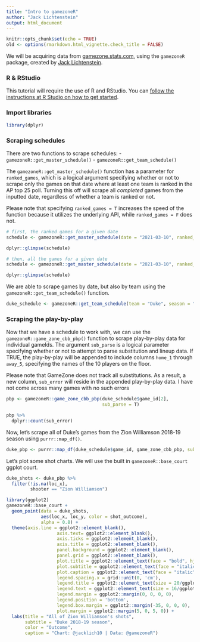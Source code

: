 ```yaml
---
title: "Intro to gamezoneR"
author: "Jack Lichtenstein"
output: html_document
---
```


```r
knitr::opts_chunk$set(echo = TRUE)
old <- options(rmarkdown.html_vignette.check_title = FALSE)
```

We will be acquiring data from [gamezone.stats.com](http://gamezone.stats.com/), using the `gamezoneR` package, created by [Jack Lichtenstein](https://twitter.com/jacklich10).

### R & RStudio

This tutorial will require the use of R and RStudio. You can [follow the instructions at R Studio on how to get started](https://rstudio.com/products/rstudio/download/).

### Import libraries

```r
library(dplyr)
```

### Scraping schedules

There are two functions to scrape schedules:
- `gamezoneR::get_master_schedule()` 
- `gamezoneR::get_team_schedule()`

The `gamezoneR::get_master_schedule()` function has a parameter for `ranked_games`, which is a logical argument specifying whether or not to scrape only the games on that date where at least one team is ranked in the AP top 25 poll. Turning this off will scrape all *completed* games from the inputted date, regardless of whether a team is ranked or not. 

Please note that specifying `ranked_games = T` increases the speed of the function because it utilizes the underlying API, while `ranked_games = F` does not.

```r
# first, the ranked games for a given date
schedule <- gamezoneR::get_master_schedule(date = "2021-03-10", ranked_games = T)

dplyr::glimpse(schedule)

# then, all the games for a given date
schedule <- gamezoneR::get_master_schedule(date = "2021-03-10", ranked_games = F)

dplyr::glimpse(schedule)
```

We are able to scrape games by date, but also by team using the `gamezoneR::get_team_schedule()` function.

```r
duke_schedule <- gamezoneR::get_team_schedule(team = "Duke", season = "2018-19")
```

### Scraping the play-by-play

Now that we have a schedule to work with, we can use the `gamezoneR::game_zone_cbb_pbp()` function to scrape play-by-play data for individual gameIds. The argument `sub_parse` is a logical parameter specifying whether or not to attempt to parse substitution and lineup data. If TRUE, the play-by-play will be appended to include columns `home_1` through `away_5`, specifying the names of the 10 players on the floor. 

Please note that GameZone does not track all substitutions. As a result, a new column, `sub_error` will reside in the appended play-by-play data. I have not come across many games with no such errors

```r
pbp <- gamezoneR::game_zone_cbb_pbp(duke_schedule$game_id[2],
                                    sub_parse = T)

pbp %>% 
  dplyr::count(sub_error)
```

Now, let's scrape all of Duke's games from the Zion Williamson 2018-19 season using `purrr::map_df()`.

```r
duke_pbp <- purrr::map_df(duke_schedule$game_id, game_zone_cbb_pbp, sub_parse = F)
```

Let's plot some shot charts. We will use the built in `gamezoneR::base_court` ggplot court.

```r
duke_shots <- duke_pbp %>% 
  filter(!is.na(loc_x),
         shooter == "Zion Williamson")

library(ggplot2)
gamezoneR::base_court +
  geom_point(data = duke_shots,
             aes(loc_x, loc_y, color = shot_outcome),
             alpha = 0.8) +
  theme(axis.line = ggplot2::element_blank(),
                   axis.text= ggplot2::element_blank(),
                   axis.ticks = ggplot2::element_blank(),
                   axis.title = ggplot2::element_blank(),
                   panel.background = ggplot2::element_blank(),
                   panel.grid = ggplot2::element_blank(),
                   plot.title = ggplot2::element_text(face = "bold", hjust = 0.5, size = 30/ggplot2::.pt, margin = ggplot2::margin(0, 0, 5, 0)),
                   plot.subtitle = ggplot2::element_text(face = "italic", hjust = 0.5, size = 24/ggplot2::.pt),
                   plot.caption = ggplot2::element_text(face = "italic", hjust = 1, size = 20/ggplot2::.pt, margin = ggplot2::margin(0, 0, 0, 0)),
                   legend.spacing.x = grid::unit(0, 'cm'),
                   legend.title = ggplot2::element_text(size = 20/ggplot2::.pt, face = "bold"),
                   legend.text = ggplot2::element_text(size = 16/ggplot2::.pt),
                   legend.margin = ggplot2::margin(0, 0, 0, 0),
                   legend.position = 'bottom',
                   legend.box.margin = ggplot2::margin(-35, 0, 0, 0),
                   plot.margin = ggplot2::margin(5, 0, 5, 0)) +
  labs(title = "All of Zion Williamson's shots",
       subtitle = "Duke 2018-19 season",
       color = "Outcome",
       caption = "Chart: @jacklich10 | Data: @gamezoneR")

```


